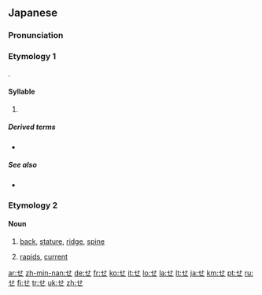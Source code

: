 {{wikipedia|Se (kana)}}
{{Hiragana character info|hex=305b|name=HIRAGANA LETTER SE}}
{{also|ㄝ|也}}
==Japanese==
{{stroke order|strokes=3}}

===Pronunciation===
{{ja-pron}}

===Etymology 1===
{{ja-kana-mannyogana-etym}}.

====Syllable====
{{ja-syllable}}

# {{ja-kana-def}}

=====Derived terms=====
* {{ja-r|ぜ}}

=====See also=====
* {{list:Hiragana/ja}}

===Etymology 2===

====Noun====
{{ja-noun}}

# {{ja-def|背}} [[back]], [[stature]], [[ridge]], [[spine]]
# {{ja-def|瀬}} [[rapids]], [[current]]

[[ar:せ]]
[[zh-min-nan:せ]]
[[de:せ]]
[[fr:せ]]
[[ko:せ]]
[[it:せ]]
[[lo:せ]]
[[la:せ]]
[[lt:せ]]
[[ja:せ]]
[[km:せ]]
[[pt:せ]]
[[ru:せ]]
[[fi:せ]]
[[tr:せ]]
[[uk:せ]]
[[zh:せ]]
